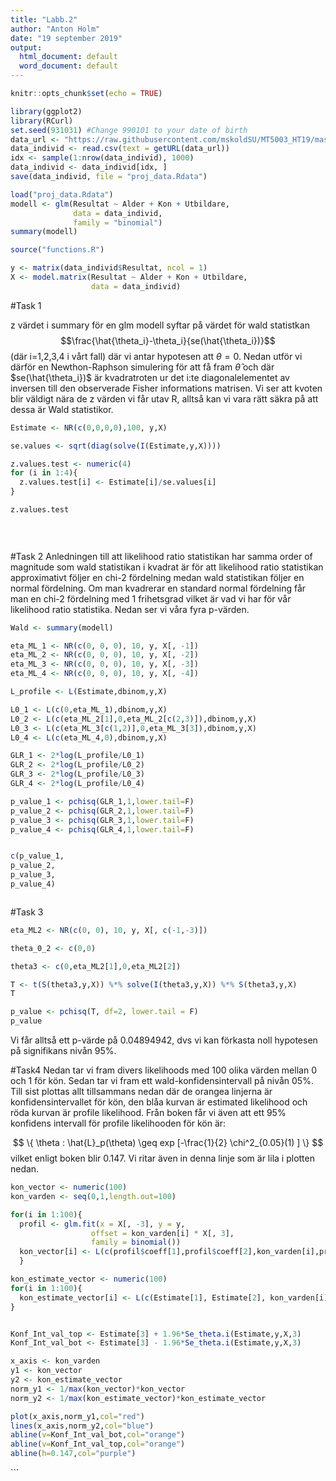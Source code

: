 ---
title: "Labb.2"
author: "Anton Holm"
date: "19 september 2019"
output:
  html_document: default
  word_document: default
---

```{r setup, include=FALSE}
knitr::opts_chunk$set(echo = TRUE)
```

```{r}
library(ggplot2)
library(RCurl)
set.seed(931031) #Change 990101 to your date of birth
data_url <- "https://raw.githubusercontent.com/mskoldSU/MT5003_HT19/master/Project/proj_data.csv"
data_individ <- read.csv(text = getURL(data_url))
idx <- sample(1:nrow(data_individ), 1000)
data_individ <- data_individ[idx, ]
save(data_individ, file = "proj_data.Rdata")


```

```{r}
load("proj_data.Rdata")
modell <- glm(Resultat ~ Alder + Kon + Utbildare, 
              data = data_individ,
              family = "binomial")
summary(modell)

source("functions.R")

y <- matrix(data_individ$Resultat, ncol = 1)
X <- model.matrix(Resultat ~ Alder + Kon + Utbildare, 
                  data = data_individ)
```
#Task 1

z värdet i summary för en glm modell syftar på värdet för wald statistkan $$\frac{\hat{\theta_i}-\theta_i}{se(\hat{\theta_i})}$$ (där i=1,2,3,4 i vårt fall) där vi antar hypotesen att $\theta=0$. Nedan utför vi därför en Newthon-Raphson simulering för att få fram $\hat{\theta}$ och där $se(\hat{\theta_i})$ är kvadratroten ur det i:te diagonalelementet av inversen till den observerade Fisher informations matrisen. Vi ser att kvoten blir väldigt nära de z värden vi får utav R, alltså kan vi vara rätt säkra på att dessa är Wald statistikor.
```{r}

Estimate <- NR(c(0,0,0,0),100, y,X)

se.values <- sqrt(diag(solve(I(Estimate,y,X))))

z.values.test <- numeric(4)
for (i in 1:4){
  z.values.test[i] <- Estimate[i]/se.values[i]
}

z.values.test

  
  

```

#Task 2
Anledningen till att likelihood ratio statistikan har samma order of magnitude som wald statistikan i kvadrat är för att likelihood ratio statistikan approximativt följer en chi-2 fördelning medan wald statistikan följer en normal fördelning. Om man kvadrerar en standard normal fördelning får man en chi-2 fördelning med 1 frihetsgrad vilket är vad vi har för vår likelihood ratio statistika. Nedan ser vi våra fyra p-värden.
```{r}
Wald <- summary(modell)

eta_ML_1 <- NR(c(0, 0, 0), 10, y, X[, -1])
eta_ML_2 <- NR(c(0, 0, 0), 10, y, X[, -2])
eta_ML_3 <- NR(c(0, 0, 0), 10, y, X[, -3])
eta_ML_4 <- NR(c(0, 0, 0), 10, y, X[, -4])

L_profile <- L(Estimate,dbinom,y,X)

L0_1 <- L(c(0,eta_ML_1),dbinom,y,X)
L0_2 <- L(c(eta_ML_2[1],0,eta_ML_2[c(2,3)]),dbinom,y,X)
L0_3 <- L(c(eta_ML_3[c(1,2)],0,eta_ML_3[3]),dbinom,y,X)
L0_4 <- L(c(eta_ML_4,0),dbinom,y,X)

GLR_1 <- 2*log(L_profile/L0_1)
GLR_2 <- 2*log(L_profile/L0_2)
GLR_3 <- 2*log(L_profile/L0_3)
GLR_4 <- 2*log(L_profile/L0_4)

p_value_1 <- pchisq(GLR_1,1,lower.tail=F)
p_value_2 <- pchisq(GLR_2,1,lower.tail=F)
p_value_3 <- pchisq(GLR_3,1,lower.tail=F)
p_value_4 <- pchisq(GLR_4,1,lower.tail=F)


c(p_value_1,
p_value_2,
p_value_3,
p_value_4)



```


#Task 3

```{r}
eta_ML2 <- NR(c(0, 0), 10, y, X[, c(-1,-3)])

theta_0_2 <- c(0,0)

theta3 <- c(0,eta_ML2[1],0,eta_ML2[2])

T <- t(S(theta3,y,X)) %*% solve(I(theta3,y,X)) %*% S(theta3,y,X)
T

p_value <- pchisq(T, df=2, lower.tail = F)
p_value
```
Vi får alltså ett p-värde på 0.04894942, dvs vi kan förkasta noll hypotesen på signifikans nivån 95%.


#Task4
Nedan tar vi fram divers likelihoods med 100 olika värden mellan 0 och 1 för kön. Sedan tar vi fram ett wald-konfidensintervall på nivån 05%. Till sist plottas allt tillsammans nedan där de orangea linjerna är konfidensintervallet för kön, den blåa kurvan är estimated likelihood och röda kurvan är profile likelihood. Från boken får vi även att ett 95% konfidens intervall för profile likelihooden för kön är:

$$
\{ \theta : \hat{L}_p(\theta) \geq exp [-\frac{1}{2} \chi^2_{0.05}(1) ] \}
$$
vilket enligt boken blir 0.147. Vi ritar även in denna linje som är lila i plotten nedan.
```{r}
kon_vector <- numeric(100)
kon_varden <- seq(0,1,length.out=100)

for(i in 1:100){
  profil <- glm.fit(x = X[, -3], y = y,
                  offset = kon_varden[i] * X[, 3],
                  family = binomial())
  kon_vector[i] <- L(c(profil$coeff[1],profil$coeff[2],kon_varden[i],profil$coeff[3]),dbinom,y,X)
  }

kon_estimate_vector <- numeric(100)
for(i in 1:100){
  kon_estimate_vector[i] <- L(c(Estimate[1], Estimate[2], kon_varden[i],Estimate[4]),dbinom,y,X)
}


Konf_Int_val_top <- Estimate[3] + 1.96*Se_theta.i(Estimate,y,X,3)
Konf_Int_val_bot <- Estimate[3] - 1.96*Se_theta.i(Estimate,y,X,3)

x_axis <- kon_varden
y1 <- kon_vector
y2 <- kon_estimate_vector
norm_y1 <- 1/max(kon_vector)*kon_vector
norm_y2 <- 1/max(kon_estimate_vector)*kon_estimate_vector

plot(x_axis,norm_y1,col="red")
lines(x_axis,norm_y2,col="blue")
abline(v=Konf_Int_val_bot,col="orange")
abline(v=Konf_Int_val_top,col="orange")
abline(h=0.147,col="purple")


```

```
